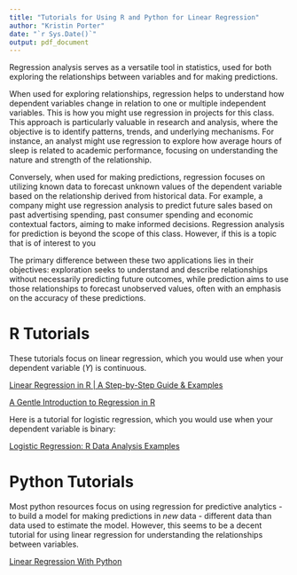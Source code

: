 ```yaml
---
title: "Tutorials for Using R and Python for Linear Regression"
author: "Kristin Porter"
date: "`r Sys.Date()`"
output: pdf_document
---
```


Regression analysis serves as a versatile tool in statistics, used for both exploring the relationships between variables and for making predictions.

When used for exploring relationships, regression helps to understand how dependent variables change in relation to one or multiple independent variables. This is how you might use regression in projects for this class. This approach is particularly valuable in research and analysis, where the objective is to identify patterns, trends, and underlying mechanisms. For instance, an analyst might use regression to explore how average hours of sleep is related to academic performance, focusing on understanding the nature and strength of the relationship.

Conversely, when used for making predictions, regression focuses on utilizing known data to forecast unknown values of the dependent variable based on the relationship derived from historical data. For example, a company might use regression analysis to predict future sales based on past advertising spending, past consumer spending and economic contextual factors, aiming to make informed decisions. Regression analysis for prediction is beyond the scope of this class. However, if this is a topic that is of interest to you

The primary difference between these two applications lies in their objectives: exploration seeks to understand and describe relationships without necessarily predicting future outcomes, while prediction aims to use those relationships to forecast unobserved values, often with an emphasis on the accuracy of these predictions.

# R Tutorials

These tutorials focus on linear regression, which you would use when your dependent variable ($Y$) is continuous.

[Linear Regression in R \| A Step-by-Step Guide & Examples](https://www.scribbr.com/statistics/linear-regression-in-r/)

[A Gentle Introduction to Regression in R](https://www.rpubs.com/marvinlemos/regression-tutorial)

Here is a tutorial for logistic regression, which you would use when your dependent variable is binary:

[Logistic Regression: R Data Analysis Examples](https://stats.oarc.ucla.edu/r/dae/logit-regression/)

# Python Tutorials

Most python resources focus on using regression for predictive analytics - to build a model for making predictions in *new* data - different data than data used to estimate the model. However, this seems to be a decent tutorial for using linear regression for understanding the relationships between variables.

[Linear Regression With Python](https://blog.damavis.com/en/linear-regression-with-python/)
